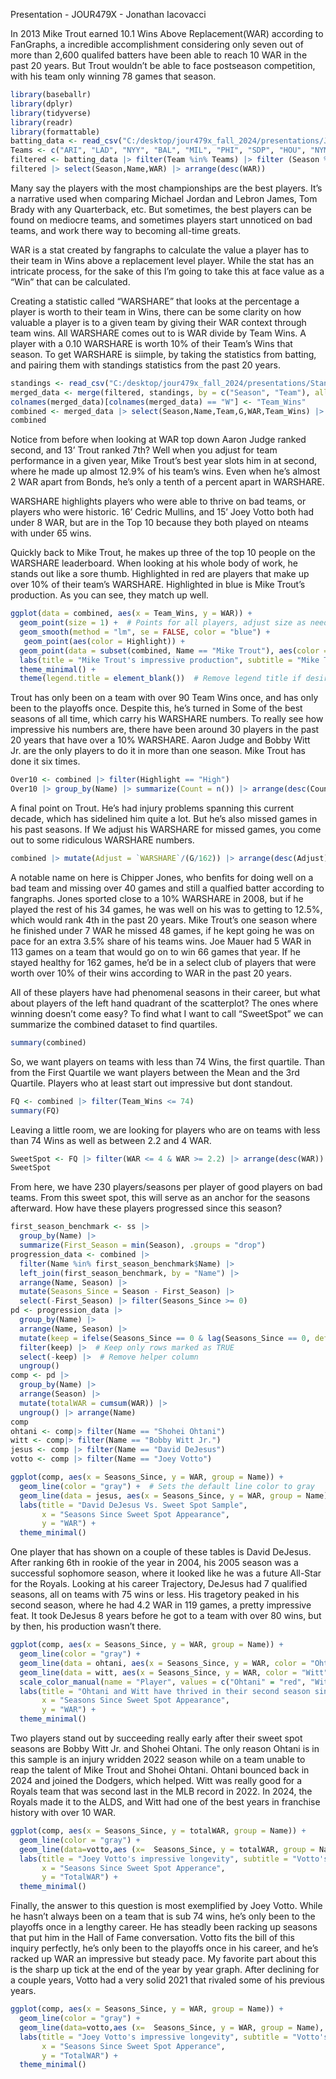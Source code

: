 Presentation - JOUR479X - Jonathan Iacovacci

In 2013 Mike Trout earned 10.1 Wins Above Replacement(WAR) according to FanGraphs, a incredible accomplishment considering only seven out of more than 2,600 qualifed batters have been able to reach 10 WAR in the past 20 years. But Trout wouldn't be able to face postseason competition, with his team only winning 78 games that season. 
```r
library(baseballr)
library(dplyr)
library(tidyverse)
library(readr)
library(formattable)
batting_data <- read_csv("C:/desktop/jour479x_fall_2024/presentations/JoniacoBaseball - Sheet2.csv")
Teams <- c("ARI", "LAD", "NYY", "BAL", "MIL", "PHI", "SDP", "HOU", "NYM", "MIN", "TOR", "CHC", "CLE", "SEA", "BOS", "KCR", "DET", "ATL", "SFG", "TEX", "STL", "TBR", "OAK", "WSN","WSH", "CIN", "PIT", "MIA", "LAA", "COL", "CHW","FLA","TBD")
filtered <- batting_data |> filter(Team %in% Teams) |> filter (Season %in% c(2004,2005,2006,2007,2008,2009,2010,2011,2012,2013,2014,2015,2016,2017,2018,2019,2021,2022,2023,2024))
filtered |> select(Season,Name,WAR) |> arrange(desc(WAR))

```
Many say the players with the most championships are the best players. It's a narrative used when comparing Michael Jordan and Lebron James, Tom Brady with any Quarterback, etc. But sometimes, the best players can be found on mediocre teams, and sometimes players start unnoticed on bad teams, and work there way to becoming all-time greats.

WAR is a stat created by fangraphs to calculate the value a player has to their team in Wins above a replacement level player. While the stat has an intricate process, for the sake of this I'm going to take this at face value as a "Win" that can be calculated.

Creating a statistic called "WARSHARE" that looks at the percentage a player is worth to their team in Wins, there can be some clarity on how valuable a player is to a given team by giving their WAR context through team wins. All WARSHARE comes out to is WAR divide by Team Wins. A player with a 0.10 WARSHARE is worth 10% of their Team's Wins that season. To get WARSHARE is siimple, by taking the statistics from batting, and pairing them with standings statistics from the past 20 years. 
```r
standings <- read_csv("C:/desktop/jour479x_fall_2024/presentations/Standi.csv")
merged_data <- merge(filtered, standings, by = c("Season", "Team"), all.x = TRUE)
colnames(merged_data)[colnames(merged_data) == "W"] <- "Team_Wins"
combined <- merged_data |> select(Season,Name,Team,G,WAR,Team_Wins) |> mutate(WARSHARE = WAR/Team_Wins, Highlight = ifelse(WARSHARE > 0.10, "High", "Low")) |> filter(!is.na(Team_Wins)) |> arrange(desc(WARSHARE))
combined
```
Notice from before when looking at WAR top down Aaron Judge ranked second, and 13' Trout ranked 7th? Well when you adjust for team performance in a given year, Mike Trout's best year slots him in at second, where he made up almost 12.9% of his team's wins. Even when he's almost 2 WAR apart from Bonds, he's only a tenth of a percent apart in WARSHARE. 

WARSHARE highlights players who were able to thrive on bad teams, or players who were historic. 16' Cedric Mullins, and 15' Joey Votto both had under 8 WAR, but are in the Top 10 because they both played on nteams with under 65 wins. 

Quickly back to Mike Trout, he makes up three of the top 10 people on the WARSHARE leaderboard. When looking at his whole body of work, he stands out like a sore thumb. Highlighted in red are players that make up over 10% of their team's WARSHARE. Highlighted in blue is Mike Trout's production. As you can see, they match up well. 
```r
ggplot(data = combined, aes(x = Team_Wins, y = WAR)) +
  geom_point(size = 1) +  # Points for all players, adjust size as needed
  geom_smooth(method = "lm", se = FALSE, color = "blue") +
   geom_point(aes(color = Highlight)) +
  geom_point(data = subset(combined, Name == "Mike Trout"), aes(color = "Mike Trout"), size = 2) +  # Highlight Mike Trout
  labs(title = "Mike Trout's impressive production", subtitle = "Mike Trout has eight seasons over 6.5 WAR despite only reaching over 90 Team Wins once", x = "Team Wins", y = "WAR") +
  theme_minimal() +
  theme(legend.title = element_blank())  # Remove legend title if desired
```
Trout has only been on a team with over 90 Team Wins once, and has only been to the playoffs once. Despite this, he's turned in 
Some of the best seasons of all time, which carry his WARSHARE numbers. To really see how impressive his numbers are, there have been around 30 players in the past 20 years that have over a 10% WARSHARE. Aaron Judge and Bobby Witt Jr. are the only players to do it in more than one season. Mike Trout has done it six times.
```r
Over10 <- combined |> filter(Highlight == "High")
Over10 |> group_by(Name) |> summarize(Count = n()) |> arrange(desc(Count))
```
A final point on Trout. He's had injury problems spanning this current decade, which has sidelined him quite a lot. But he's also missed games in his past seasons. If We adjust his WARSHARE for missed games, you come out to some ridiculous WARSHARE numbers. 
```r
combined |> mutate(Adjust = `WARSHARE`/(G/162)) |> arrange(desc(Adjust)) |> mutate(Difference = Adjust - `WARSHARE`) |> arrange(desc(Difference))
```
A notable name on here is Chipper Jones, who benfits for doing well on a bad team and missing over 40 games and still a qualfied batter according to fangraphs. Jones sported close to a 10% WARSHARE in 2008, but if he played the rest of his 34 games, he was well on his was to getting to 12.5%, which would rank 4th in the past 20 years. Mike Trout's one season where he finished under 7 WAR he missed 48 games, if he kept going he was on pace for an extra 3.5% share of his teams wins. Joe Mauer had 5 WAR in 113 games on a team that would go on to win 66 games that year. If he stayed healthy for 162 games, he'd be in a select club of players that were worth over 10% of their wins according to WAR in the past 20 years.

All of these players have had phenomenal seasons in their career, but what about players of the left hand quadrant of the scatterplot? The ones where winning doesn't come easy? To find what I want to call "SweetSpot" we can summarize the combined dataset to find quartiles.
```r
summary(combined)
```
So, we want players on teams with less than 74 Wins, the first quartile. Than from the First Quartile we want players between the Mean and the 3rd Quartile. Players who at least start out impressive but dont standout.
```r
FQ <- combined |> filter(Team_Wins <= 74)
summary(FQ)
```
Leaving a little room, we are looking for players who are on teams with less than 74 Wins as well as between 2.2 and 4 WAR.
```r
SweetSpot <- FQ |> filter(WAR <= 4 & WAR >= 2.2) |> arrange(desc(WAR))
SweetSpot
```
From here, we have 230 players/seasons per player of good players on bad teams. From this sweet spot, this will serve as an anchor for the seasons afterward. How have these players progressed since this season?
```r
first_season_benchmark <- ss |>
  group_by(Name) |>
  summarize(First_Season = min(Season), .groups = "drop")
progression_data <- combined |>
  filter(Name %in% first_season_benchmark$Name) |> 
  left_join(first_season_benchmark, by = "Name") |>
  arrange(Name, Season) |> 
  mutate(Seasons_Since = Season - First_Season) |> 
  select(-First_Season) |> filter(Seasons_Since >= 0) 
pd <- progression_data |>
  group_by(Name) |>
  arrange(Name, Season) |>
  mutate(keep = ifelse(Seasons_Since == 0 & lag(Seasons_Since == 0, default = FALSE), FALSE, TRUE)) |>  # Mark subsequent 0s as FALSE
  filter(keep) |>  # Keep only rows marked as TRUE
  select(-keep) |>  # Remove helper column
  ungroup()
comp <- pd |>
  group_by(Name) |>
  arrange(Season) |>
  mutate(totalWAR = cumsum(WAR)) |>
  ungroup() |> arrange(Name)
comp
ohtani <- comp|> filter(Name == "Shohei Ohtani")
witt <- comp|> filter(Name == "Bobby Witt Jr.")
jesus <- comp |> filter(Name == "David DeJesus")
votto <- comp |> filter(Name == "Joey Votto")
```

```r

ggplot(comp, aes(x = Seasons_Since, y = WAR, group = Name)) +
  geom_line(color = "gray") +  # Sets the default line color to gray
  geom_line(data = jesus, aes(x = Seasons_Since, y = WAR, group = Name), color = "red", size = 1.5) +  # Red line for DeJesus
  labs(title = "David DeJesus Vs. Sweet Spot Sample",
       x = "Seasons Since Sweet Spot Appearance",
       y = "WAR") +
  theme_minimal()

```
One player that has shown on a couple of these tables is David DeJesus. After
ranking 6th in rookie of the year in 2004, his 2005 season was a successful sophomore season, where it looked like he was a future All-Star for the Royals. Looking at his career Trajectory, DeJesus had 7 qualified seasons, all on teams with 75 wins or less. His tragetory peaked in his second season, where he had 4.2 WAR in 119 games, a pretty impressive feat. It took DeJesus 8 years before he got to a team with over 80 wins, but by then, his production wasn't there. 
```r

ggplot(comp, aes(x = Seasons_Since, y = WAR, group = Name)) +
  geom_line(color = "gray") +
  geom_line(data = ohtani, aes(x = Seasons_Since, y = WAR, color = "Ohtani"), size = 1.5) +  # Red line for Ohtani
  geom_line(data = witt, aes(x = Seasons_Since, y = WAR, color = "Witt"), size = 1.5) +  # Blue line for Witt
  scale_color_manual(name = "Player", values = c("Ohtani" = "red", "Witt" = "blue")) +  # Custom legend labels
  labs(title = "Ohtani and Witt have thrived in their second season since Sweet Spot",
       x = "Seasons Since Sweet Spot Appearance",
       y = "WAR") +
  theme_minimal()

```


Two players stand out by succeeding really early after their sweet spot seasons are Bobby Witt Jr. and Shohei Ohtani. The only reason Ohtani is in this sample is an injury wridden 2022 season while on a team unable to reap the talent of Mike Trout and Shohei Ohtani. Ohtani bounced back in 2024 and joined the Dodgers, which helped.  Witt was really good for a Royals team that was second last in the MLB record in 2022. In 2024, the Royals made it to the ALDS, and Witt had one of the best years in franchise history with over 10 WAR. 
```r
ggplot(comp, aes(x = Seasons_Since, y = totalWAR, group = Name)) +
  geom_line(color = "gray") +
  geom_line(data=votto,aes (x=  Seasons_Since, y = totalWAR, group = Name), color = "red", size = 1.5) +
  labs(title = "Joey Votto's impressive longevity", subtitle = "Votto's 53 WAR is the best in this sample, carred by his longevity",
       x = "Seasons Since Sweet Spot Apperance",
       y = "TotalWAR") +
  theme_minimal()
```
Finally, the answer to this question is most exemplified by Joey Votto. While he hasn't always been on a team that is sub 74 wins, he's only been to the playoffs once in a lengthy career. He has steadly been racking up seasons that put him in the Hall of Fame conversation. Votto fits the bill of this inquiry perfectly, he's only been to the playoffs once in his career, and he's racked up WAR an impressive but steady pace. My favorite part about this is the sharp up tick at the end of the year by year graph. After declining for a couple years, Votto had a very solid 2021 that rivaled some of his previous years.
```r
ggplot(comp, aes(x = Seasons_Since, y = WAR, group = Name)) +
  geom_line(color = "gray") +
  geom_line(data=votto,aes (x=  Seasons_Since, y = WAR, group = Name), color = "red", size = 1.5) +
  labs(title = "Joey Votto's impressive longevity", subtitle = "Votto's 53 WAR is the best in this sample, carred by his longevity",
       x = "Seasons Since Sweet Spot Apperance",
       y = "TotalWAR") +
  theme_minimal()
```















































